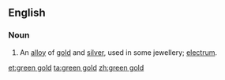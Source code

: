 ==English==
===Noun===
{{en-noun|-|sg=[[green]] [[gold]]}}

# An [[alloy]] of [[gold]] and [[silver]], used in some jewellery; [[electrum]].

[[et:green gold]]
[[ta:green gold]]
[[zh:green gold]]